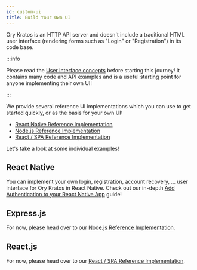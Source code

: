 ```yaml
---
id: custom-ui
title: Build Your Own UI
---
```


Ory Kratos is an HTTP API server and doesn't include a traditional HTML user interface (rendering forms such as "Login" or
"Registration") in its code base.

:::info

Please read the [User Interface concepts](../concepts/ui-user-interface.mdx) before starting this journey! It contains many code
and API examples and is a useful starting point for anyone implementing their own UI!

:::

We provide several reference UI implementations which you can use to get started quickly, or as the basis for your own UI:

- [React Native Reference Implementation](https://github.com/ory/kratos-selfservice-ui-react-native)
- [Node.js Reference Implementation](https://github.com/ory/kratos-selfservice-ui-node)
- [React / SPA Reference Implementation](https://github.com/ory/react-nextjs-example)

Let's take a look at some individual examples!

## React Native

You can implement your own login, registration, account recovery, ... user interface for Ory Kratos in React Native. Check out our
in-depth [Add Authentication to your React Native App](https://www.ory.sh/login-react-native-authentication-example-api/) guide!

## Express.js

For now, please head over to our [Node.js Reference Implementation](https://github.com/ory/kratos-selfservice-ui-node).

## React.js

For now, please head over to our [React / SPA Reference Implementation](https://github.com/ory/react-nextjs-example).
